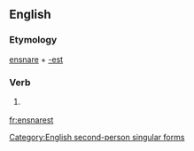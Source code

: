 ==English==

===Etymology===
[[ensnare]] + [[-est]]

===Verb===
{{en-verb form}}

# {{archaic}} {{form of|Second-person singular simple present form|ensnare}}

[[Category:English second-person singular forms]]

[[fr:ensnarest]]